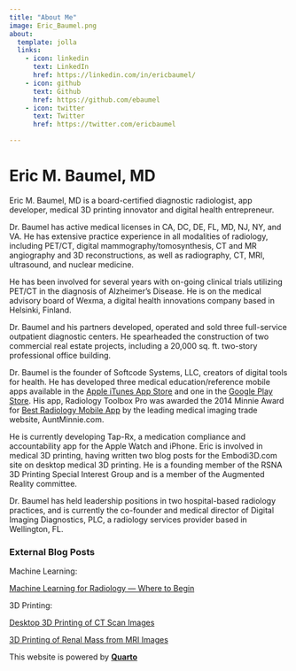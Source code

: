```yaml
---
title: "About Me"
image: Eric_Baumel.png
about:
  template: jolla
  links:
    - icon: linkedin
      text: LinkedIn
      href: https://linkedin.com/in/ericbaumel/
    - icon: github
      text: Github
      href: https://github.com/ebaumel
    - icon: twitter
      text: Twitter
      href: https://twitter.com/ericbaumel

---
```

# Eric M. Baumel, MD
Eric M. Baumel, MD is a board-certified diagnostic radiologist, app developer, medical 3D printing innovator and digital health entrepreneur.

Dr. Baumel has active medical licenses in CA, DC, DE, FL, MD, NJ, NY, and VA. He has extensive practice experience in all modalities of radiology, including PET/CT, digital mammography/tomosynthesis, CT and MR angiography and 3D reconstructions, as well as radiography, CT, MRI, ultrasound, and nuclear medicine.

He has been involved for several years with on-going clinical trials utilizing PET/CT in the diagnosis of Alzheimer’s Disease. He is on the medical advisory board of Wexma, a digital health innovations company based in Helsinki, Finland.

Dr. Baumel and his partners developed, operated and sold three full-service outpatient diagnostic centers. He spearheaded the construction of two commercial real estate projects, including a 20,000 sq. ft. two-story professional office building.

Dr. Baumel is the founder of Softcode Systems, LLC, creators of digital tools for health. He has developed three medical education/reference mobile apps available in the [Apple iTunes App Store](https://apps.apple.com/us/developer/softcode-systems-inc/id415176376) and one in the [Google Play Store](https://play.google.com/store/apps/details?id=com.softcode.ebaumel.radiologytoolbox&hl=en_US). His app, Radiology Toolbox Pro was awarded the 2014 Minnie Award for [Best Radiology Mobile App](https://www.auntminnie.com/index.aspx?sec=rca&sub=rsna_2014&pag=pho&photoID=2117) by the leading medical imaging trade website, AuntMinnie.com.

He is currently developing Tap-Rx, a medication compliance and accountability app for the Apple Watch and iPhone. Eric is involved in medical 3D printing, having written two blog posts for the Embodi3D.com site on desktop medical 3D printing. He is a founding member of the RSNA 3D Printing Special Interest Group and is a member of the Augmented Reality committee.

Dr. Baumel has held leadership positions in two hospital-based radiology practices, and is currently the co-founder and medical director of Digital Imaging Diagnostics, PLC, a radiology services provider based in Wellington, FL.



### External Blog Posts

Machine Learning:

[Machine Learning for Radiology — Where to Begin](https://towardsdatascience.com/machine-learning-for-radiology-where-to-begin-3a205db8718f)


3D Printing:

[Desktop 3D Printing of CT Scan Images](https://www.embodi3d.com/blogs/entry/124-desktop-3d-printing-of-ct-scan-images/)   

[3D Printing of Renal Mass from MRI Images](https://www.embodi3d.com/blogs/entry/268-3d-printing-of-renal-mass-from-mri-images/)



This website is powered by **[Quarto](https://quarto.org)**
